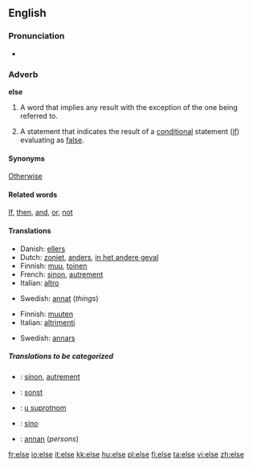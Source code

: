 ==English==

{{rank|stand|past|suppose|503|else|entered|none|river}}

===Pronunciation===
*{{audio|en-us-else.ogg|Audio (US)}}

===Adverb===
'''else'''

#A word that implies any result with the exception of the one being referred to.
#{{computing}} A statement that indicates the result of a [[conditional]] statement ([[if]]) evaluating as [[false]].

====Synonyms====
[[Otherwise]]

====Related words====
[[If]], [[then]], [[and]], [[or]], [[not]]

====Translations====
{{trans-top|A word that implies any result with the exception of the one being referred to}}
*Danish: [[ellers]]
*Dutch: [[zoniet]], [[anders]], [[in het andere geval]]
*Finnish: [[muu]], [[toinen]]
*French: [[sinon]], [[autrement]]
*Italian: [[altro]]
{{trans-mid}}
*Swedish: [[annat]] (''things'')
{{trans-bottom}}

{{trans-top|A statement in computing that indicates the result of a conditional statement (if) evaluating as false}}
*Finnish: [[muuten]]
*Italian: [[altrimenti]]
{{trans-mid}}
*Swedish: [[annars]]
{{trans-bottom}}

=====Translations to be categorized=====
{{checktrans}}
{{top}}
*{{ttbc|French}}: [[sinon]], [[autrement]]
*{{ttbc|German}}: [[sonst]]
{{mid}}
*{{ttbc|Serbian}}: [[u suprotnom]]
*{{ttbc|Spanish}}: [[sino]]
*{{ttbc|Swedish}}: [[annan]] (''persons'')
{{bottom}}

[[fr:else]]
[[io:else]]
[[it:else]]
[[kk:else]]
[[hu:else]]
[[pl:else]]
[[fi:else]]
[[ta:else]]
[[vi:else]]
[[zh:else]]